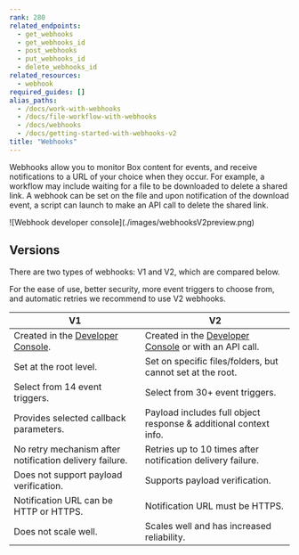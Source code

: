 ```yaml
---
rank: 280
related_endpoints:
  - get_webhooks
  - get_webhooks_id
  - post_webhooks
  - put_webhooks_id
  - delete_webhooks_id
related_resources:
  - webhook
required_guides: []
alias_paths:
  - /docs/work-with-webhooks
  - /docs/file-workflow-with-webhooks
  - /docs/webhooks
  - /docs/getting-started-with-webhooks-v2
title: "Webhooks"
---
```

Webhooks allow you to monitor Box content for events, and receive notifications
to a URL of your choice when they occur. For example, a workflow may include
waiting for a file to be downloaded to delete a shared link. A webhook can be
set on the file and upon notification of the download event, a script can launch
to make an API call to delete the shared link. 

<ImageFrame center shadow border>
  ![Webhook developer console](./images/webhooksV2preview.png)
</ImageFrame>

## Versions

There are two types of webhooks: V1 and V2, which are compared below.

<Message type='notice'>
  For the ease of use, better security, more event triggers to choose from,
  and automatic retries we recommend to use V2 webhooks.
</Message>

| V1                                                                    | V2                                                                   |
| --------------------------------------------------------------------- | -------------------------------------------------------------------- |
| Created in the [Developer Console][console].                                      | Created in the [Developer Console][console] or with an API call.                                             |
| Set at the root level.                                                 | Set on specific files/folders, but cannot set at the root.            |
| Select from 14 event triggers.                                         | Select from 30+ event triggers.                                       |
| Provides selected callback parameters.                                 | Payload includes full object response & additional context info.      |
| No retry mechanism after notification delivery failure.                | Retries up to 10 times after notification delivery failure.           |
| Does not support payload verification.                                 | Supports payload verification.                                       |
| Notification URL can be HTTP or HTTPS.                                 | Notification URL must be HTTPS.                                       |
| Does not scale well.                                                   | Scales well and has increased reliability.                            |

[console]: https://app.box.com/developers/console